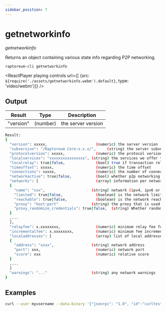 ```yaml
---
sidebar_position: 7
---
```


# getnetworkinfo

*getnetworkinfo*

Returns an object containing various state info regarding P2P networking.

`raptoreum-cli getnetworkinfo `

<ReactPlayer playing controls url={[
    {src: `${require('./assets/getnetworkinfo.webm').default}`, type: 'video/webm'}]} />


## Output

| Result | Type | Description |
|--|--|--|
| "version" | (number) | the server version |

```bash
Result:
{
  "version": xxxxx,                      (numeric) the server version
  "subversion": "/Raptoreum Core:x.x.x/",     (string) the server subversion string
  "protocolversion": xxxxx,              (numeric) the protocol version
  "localservices": "xxxxxxxxxxxxxxxx", (string) the services we offer to the network
  "localrelay": true|false,              (bool) true if transaction relay is requested from peers
  "timeoffset": xxxxx,                   (numeric) the time offset
  "connections": xxxxx,                  (numeric) the number of connections
  "networkactive": true|false,           (bool) whether p2p networking is enabled
  "networks": [                          (array) information per network
  {
    "name": "xxx",                     (string) network (ipv4, ipv6 or onion)
    "limited": true|false,               (boolean) is the network limited using -onlynet?
    "reachable": true|false,             (boolean) is the network reachable?
    "proxy": "host:port"               (string) the proxy that is used for this network, or empty if none
    "proxy_randomize_credentials": true|false,  (string) Whether randomized credentials are used
  }
  ,...
  ],
  "relayfee": x.xxxxxxxx,                (numeric) minimum relay fee for transactions in RTM/kB
  "incrementalfee": x.xxxxxxxx,          (numeric) minimum fee increment for mempool limiting or BIP 125 replacement in RTM/kB
  "localaddresses": [                    (array) list of local addresses
  {
    "address": "xxxx",                 (string) network address
    "port": xxx,                         (numeric) network port
    "score": xxx                         (numeric) relative score
  }
  ,...
  ]
  "warnings": "..."                    (string) any network warnings
}
```


## Examples

```bash
curl --user myusername --data-binary '{"jsonrpc": "1.0", "id":"curltest", "method": "getnetworkinfo", "params": [] }' -H 'content-type: text/plain;' http://127.0.0.1:9998/
```

